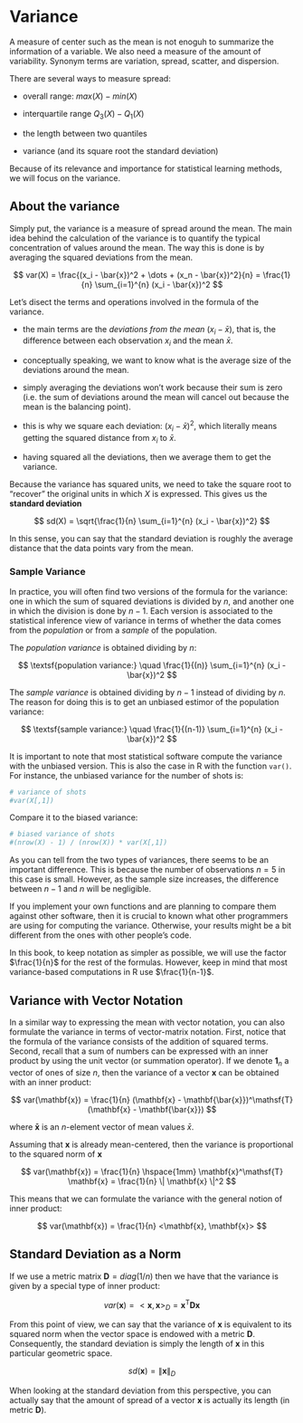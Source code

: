# Variance {#variance}

A measure of center such as the mean is not enoguh to summarize the information of a variable. We also need a measure of the amount of variability. Synonym terms are variation, spread, scatter, and dispersion.

There are several ways to measure spread:

- overall range: $max(X) - min(X)$

- interquartile range $Q_3(X) - Q_1(X)$

- the length between two quantiles

- variance (and its square root the standard deviation)


Because of its relevance and importance for statistical learning methods, we will focus on the variance.


## About the variance

Simply put, the variance is a measure of spread around the mean. The main idea behind the calculation of the variance is to quantify the typical concentration of values around the mean. The way this is done is by averaging the squared deviations from the mean.

$$
var(X) = \frac{(x_i - \bar{x})^2 + \dots + (x_n - \bar{x})^2}{n} = \frac{1}{n} \sum_{i=1}^{n} (x_i - \bar{x})^2
$$

Let's disect the terms and operations involved in the formula of the variance.

- the main terms are the _deviations from the mean_ $(x_i - \bar{x})$, that is, the difference between each observation $x_i$ and the mean $\bar{x}$.

- conceptually speaking, we want to know what is the average size of the deviations around the mean.

- simply averaging the deviations won't work because their sum is zero (i.e. the sum of deviations around the mean will cancel out because the mean is the balancing point).

- this is why we square each deviation: $(x_i - \bar{x})^2$, which literally means getting the squared distance from $x_i$ to $\bar{x}$.

- having squared all the deviations, then we average them to get the variance.

Because the variance has squared units, we need to take the square root to "recover" the original units in which $X$ is expressed. This gives us the __standard deviation__

$$
sd(X) = \sqrt{\frac{1}{n} \sum_{i=1}^{n} (x_i - \bar{x})^2}
$$

In this sense, you can say that the standard deviation is roughly the average distance that the data points vary from the mean.


### Sample Variance

In practice, you will often find two versions of the formula for the variance: one in which the sum of squared deviations is divided by $n$, and another one in which the division is done by $n-1$. Each version is associated to the statistical inference view of variance in terms of whether the data comes from the _population_ or from a _sample_ of the population. 

The _population variance_ is obtained dividing by $n$:

$$
\textsf{population variance:} \quad \frac{1}{(n)} \sum_{i=1}^{n} (x_i - \bar{x})^2
$$

The _sample variance_ is obtained dividing by $n - 1$ instead of dividing by $n$. The reason for doing this is to get an unbiased estimor of the population variance:

$$
\textsf{sample variance:} \quad \frac{1}{(n-1)} \sum_{i=1}^{n} (x_i - \bar{x})^2
$$

It is important to note that most statistical software compute the variance with the unbiased version. This is also the case in R with the function `var()`. For instance, the unbiased variance for the number of shots is:

```r
# variance of shots
#var(X[,1])
```

Compare it to the biased variance:

```r
# biased variance of shots
#(nrow(X) - 1) / (nrow(X)) * var(X[,1])
```

As you can tell from the two types of variances, there seems to be an important difference. This is because the number of observations $n = 5$ in this case is small. However, as the sample size increases, the difference between $n-1$ and $n$ will be negligible.

If you implement your own functions and are planning to compare them against other software, then it is crucial to known what other programmers are using for computing the variance. Otherwise, your results might be a bit different from the ones with other people's code.

In this book, to keep notation as simpler as possible, we will use the factor $\frac{1}{n}$ for the rest of the formulas. However, keep in mind that most variance-based computations in R use $\frac{1}{n-1}$.



## Variance with Vector Notation

In a similar way to expressing the mean with vector notation, you can also formulate the variance in terms of vector-matrix notation. First, notice that the formula of the variance consists of the addition of squared terms. Second, recall that a sum of numbers can be expressed with an inner product by using the unit vector (or summation operator). If we denote $\mathbf{1}_{n}$ a vector of ones of size $n$, then the variance of a vector $\mathbf{x}$ can be obtained with an inner product:

$$
var(\mathbf{x}) = \frac{1}{n} (\mathbf{x} - \mathbf{\bar{x}})^\mathsf{T} (\mathbf{x} - \mathbf{\bar{x}})
$$

where $\mathbf{\bar{x}}$ is an $n$-element vector of mean values $\bar{x}$.

Assuming that $\mathbf{x}$ is already mean-centered, then the variance is proportional to the squared norm of $\mathbf{x}$

$$
var(\mathbf{x}) = \frac{1}{n} \hspace{1mm} \mathbf{x}^\mathsf{T} \mathbf{x} = \frac{1}{n} \| \mathbf{x} \|^2
$$

This means that we can formulate the variance with the general notion of inner product:

$$
var(\mathbf{x}) = \frac{1}{n} <\mathbf{x}, \mathbf{x}>
$$


## Standard Deviation as a Norm

If we use a metric matrix $\mathbf{D} = diag(1/n)$ then we have that the variance is given by a special type of inner product:

$$
var(\mathbf{x}) = <\mathbf{x}, \mathbf{x}>_{D} = \mathbf{x}^\mathsf{T} \mathbf{D x}
$$

From this point of view, we can say that the variance of $\mathbf{x}$ is equivalent to its squared norm when the vector space is endowed with a metric $\mathbf{D}$. Consequently, the standard deviation is simply the length of $\mathbf{x}$ in this particular geometric space.

$$
sd(\mathbf{x}) = \| \mathbf{x} \|_{D}
$$

When looking at the standard deviation from this perspective, you can actually say that the amount of spread of a vector $\mathbf{x}$ is actually its length (in metric $\mathbf{D}$).


